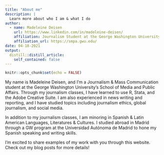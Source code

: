 ```yaml
---
title: "About me"
description: |
  Learn more about who I am & what I do
author:
  - name: Madeleine Deisen 
    url: https://www.linkedin.com/in/madeleine-deisen/
    affiliation: Journalism Student at the George Washington University
    affiliation_url: https://smpa.gwu.edu/
date: 04-18-2021
output:
  distill::distill_article:
    self_contained: false
---
```


```r
knitr::opts_chunk$set(echo = FALSE)
```
My name is Madeleine Deisen, and I'm a Journalism & Mass Communication student at the George Washington University's School of Media and Public Affairs. Through my journalism classes, I have learned to use R, Stata, and the Adobe Creative Suite. I am also experienced in news writing and reporting, and I have studied topics including journalism ethics, global journalism, and social media. 

In addition to my journalism classes, I am minoring in Spanish & Latin American Languages, Literatures & Cultures. I studied abroad in Madrid through a GW program at the Universidad Autónoma de Madrid to hone my Spanish speaking and writing skills.

I'm excited to share examples of my work with you through this website. Check out my blog posts for more details!